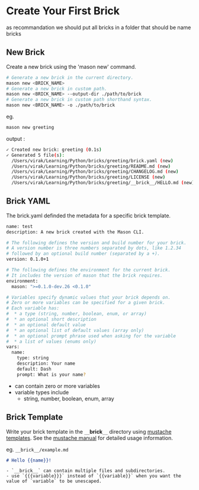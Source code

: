 # Create Your First Brick

as recommandation we should put all bricks in a folder that should be name bricks

## New Brick

Create a new brick using the 'mason new' command.

```sh
# Generate a new brick in the current directory.
mason new <BRICK_NAME>
# Generate a new brick in custom path.
mason new <BRICK_NAME> --output-dir ./path/to/brick
# Generate a new brick in custom path shorthand syntax.
mason new <BRICK_NAME> -o ./path/to/brick
```

eg.
```sh
mason new greeting
```
output :
```sh
✓ Created new brick: greeting (0.1s)
✓ Generated 5 file(s):
  /Users/virak/Learning/Python/bricks/greeting/brick.yaml (new)
  /Users/virak/Learning/Python/bricks/greeting/README.md (new)
  /Users/virak/Learning/Python/bricks/greeting/CHANGELOG.md (new)
  /Users/virak/Learning/Python/bricks/greeting/LICENSE (new)
  /Users/virak/Learning/Python/bricks/greeting/__brick__/HELLO.md (new)
```



## Brick YAML
The brick.yaml definded the metadata for a specific brick template.

```sh
name: test
description: A new brick created with the Mason CLI.

# The following defines the version and build number for your brick.
# A version number is three numbers separated by dots, like 1.2.34
# followed by an optional build number (separated by a +).
version: 0.1.0+1

# The following defines the environment for the current brick.
# It includes the version of mason that the brick requires.
environment:
  mason: ">=0.1.0-dev.26 <0.1.0"

# Variables specify dynamic values that your brick depends on.
# Zero or more variables can be specified for a given brick.
# Each variable has:
#  * a type (string, number, boolean, enum, or array)
#  * an optional short description
#  * an optional default value
#  * an optional list of default values (array only)
#  * an optional prompt phrase used when asking for the variable
#  * a list of values (enums only)
vars:
  name:
    type: string
    description: Your name
    default: Dash
    prompt: What is your name?
```

- can contain zero or more variables
- variable types include 
  - string, number, boolean, enum, array
## Brick Template
Write your brick template in the `__`**brick**`__` directory using [mustache templates](https://mustache.github.io/). See the [mustache manual](https://mustache.github.io/mustache.5.html) for detailed usage information.

eg. `__brick__/example.md`

```md
# Hello {{name}}!
```
    - `__brick__` can contain multiple files and subdirectories.
    - use `{{{variable}}}` instead of `{{variable}}` when you want the value of `variable` to be unescaped.
